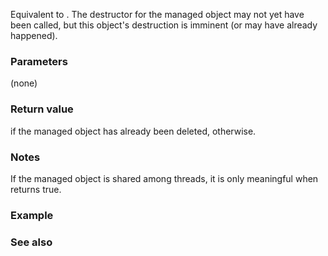 {{cpp/memory/weak_ptr/title|expired}}
{{cpp/memory/weak_ptr/navbar}}
{{ddcl|since=c++11|
bool expired() const noexcept;
}}

Equivalent to {{c|1=use_count() == 0}}. The destructor for the managed object may not yet have been called, but this object's destruction is imminent (or may have already happened).

===Parameters===
(none)

===Return value===
{{c|true}} if the managed object has already been deleted, {{c|false}} otherwise.

===Notes===
If the managed object is shared among threads, it is only meaningful when {{tt|expired()}} returns true.

===Example===
{{example
|Demonstrates how {{tt|expired}} is used to check validity of the pointer.
|code=
#include &lt;iostream&gt;
#include &lt;memory&gt;

std::weak_ptr&lt;int&gt; gw;

void f()
{
    if (!gw.expired())
	std::cout &lt;&lt; "gw is valid\n";
    else
        std::cout &lt;&lt; "gw is expired\n";
}
 
int main()
{
    {
        auto sp = std::make_shared&lt;int&gt;(42);
	gw = sp;

	f();
    }

    f();
}
|output=
gw is valid
gw is expired
}}

===See also===
{{dsc begin}}
{{dsc inc|cpp/memory/weak_ptr/dsc lock}}
{{dsc inc|cpp/memory/weak_ptr/dsc use_count}}
{{dsc end}}

{{langlinks|de|es|fr|it|ja|pt|ru|zh}}
